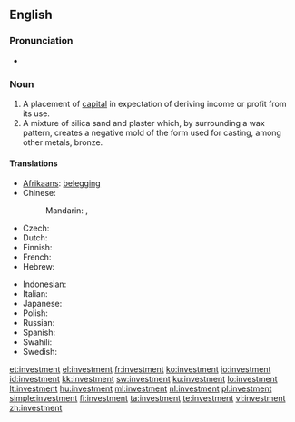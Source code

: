 ==English==
{{wikipedia}}

===Pronunciation===
* {{audio|en-us-investment.ogg|Audio (US)}}

===Noun===
{{en-noun}}

# A placement of [[capital]] in expectation of deriving income or profit from its use.
# A mixture of silica sand and plaster which, by surrounding a wax pattern, creates a negative mold of the form used for casting, among other metals, bronze.

====Translations====
{{trans-top|a placement of capital in expectation of deriving income or profit from its use}}
* [[Afrikaans]]: [[belegging]]
* Chinese:
*: Mandarin: {{t|zh|投資|sc=Hani}}, {{t|zh|投资|tr=tóuzī|sc=Hani}}
* Czech: {{t-|cs|investice|f}}
* Dutch: {{t|nl|investering}}
* Finnish: {{t-|fi|sijoitus}}
* French: {{t+|fr|investissement}}
* Hebrew: {{t+|he|השקעה|f|tr=hashkaa}}
{{trans-mid}}
* Indonesian: {{t|id|investasi|xs=Indonesian}}
* Italian: {{t+|it|investimento|m}}
* Japanese: {{t-|ja|投資|tr=とうし, tōshi}}
* Polish: {{t+|pl|inwestycja|f}}
* Russian: {{t|ru|инвестиция|f|tr=investícija|sc=Cyrl}}
* Spanish: {{t-|es|inversión|f}}
* Swahili: {{t+|sw|uwekezaji|xs=Swahili}}
* Swedish: {{t|sv|investering}}
{{trans-bottom}}

[[et:investment]]
[[el:investment]]
[[fr:investment]]
[[ko:investment]]
[[io:investment]]
[[id:investment]]
[[kk:investment]]
[[sw:investment]]
[[ku:investment]]
[[lo:investment]]
[[lt:investment]]
[[hu:investment]]
[[ml:investment]]
[[nl:investment]]
[[pl:investment]]
[[simple:investment]]
[[fi:investment]]
[[ta:investment]]
[[te:investment]]
[[vi:investment]]
[[zh:investment]]